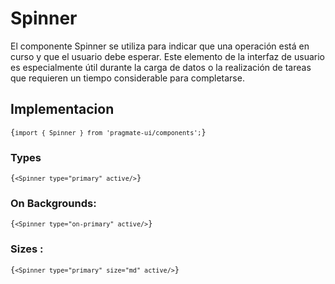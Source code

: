 
# Spinner

El componente Spinner se utiliza para indicar que una operación está en curso y que el usuario debe esperar. Este
elemento de la interfaz de usuario es especialmente útil durante la carga de datos o la realización de tareas que
requieren un tiempo considerable para completarse.

## Implementacion

<Code>{`import { Spinner } from 'pragmate-ui/components';`}</Code>

### Types

<SpinnerListShow listName="types" />

<Code>{`<Spinner type="primary" active/>`}</Code>

### On Backgrounds:

<SpinnerListShow listName="bgs" />

<Code>{`<Spinner type="on-primary" active/>`}</Code>

### Sizes :

<SpinnerListShow listName="sizes" />

<Code>{`<Spinner type="primary" size="md" active/>`}</Code>
